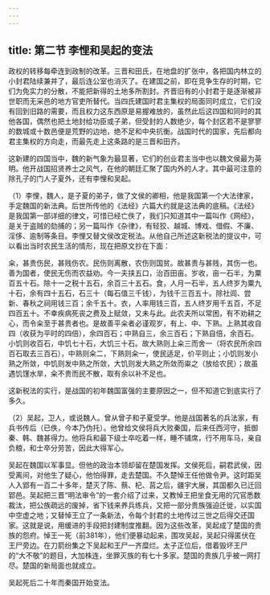```yaml
---
---
---
```

title: 第二节 李悝和吴起的变法
---




政权的转移每牵连到政制的改革。三晋和田氏，在地盘的扩张中，各把国内林立的小封君陆续兼并了，最后连公室也消灭了。在建国之前，即在竞争生存的时期，它们为免实力的分散，不能把新得的土地多所割封。齐晋旧有的小封君于是逐渐被非世职而无采邑的地方官吏所替代。当四氏建国时君主集权的局面同时成立，它们没有回到旧路的需要，而且权力这东西原是易握难放的，虽然此后这四国和同时的其他各国，偶然也把土地封给功臣或子弟，但受封的人数绝少，每个封区若不是寥寥的数城或十数邑便是荒野的边地，绝不足和中央抗衡。战国时代的国家，先后都向君主集权的方向走，而最先走上这条路的是三晋和田齐。

这新建的四国当中，魏的新气象为最显著，它们的创业君主当中也以魏文侯最为英明。他开战国招贤养士之风气，在他的朝廷汇聚了国内外的人才。其中最可注意的除孔子的门人子夏外，还有李悝和吴起。

（1）李悝，魏人，是子夏的弟子，做了文侯的卿相，他是我国第一个大法律家，手定魏国的新法典。后世所传他的《法经》六篇大约就是这法典的底稿。《法经》是我国第一部详细的律文，可惜已经亡佚了，我们只知道其中一篇叫作《网经》，是关于盗贼的劾捕的；另一篇叫作《杂律》，有轻狡、越城、博戏、借假、不廉、淫侈、逾制等条目。李悝又替文侯改定税法。从他自己所述这新税法的提议中，可以看出当时农民生活的情形，现在把原文抄在下面：

籴，甚贵伤民，甚贱伤农。民伤则离散，农伤则国贫。故甚贵与甚贱，其伤一也。善为国者，使民无伤而农益劝。今一夫挟五口，治百田亩。岁收，亩一石半，为粟百五十石。除十一之税十五石，余百三十五石。食，人月一石半，五人终岁为粟九十石，余有四十五石，石三十（每石值三千钱），为钱千三百五十。除社闾、尝新、春秋之祠用钱三百；余千五十。衣，人率用钱三百，五人终岁用千五百，不足四百五十。不幸疾病死丧之费及上赋敛，又未与此。此农夫所以常困，有不劝耕之心，而令籴至于甚贵者也。是故善平籴者必谨观岁，有上、中、下熟。上熟其收自四（收获为平时的四倍），余四百石；中熟自三，余三百石；下熟自倍，余百石。小饥则收百石，中饥七十石，大饥三十石。故大熟则上籴三而舍一（将农民所余四百石取去三百石），中熟则籴二，下熟则籴一，使民适足，价平则止；小饥则发小熟之所敛，中饥则发中熟之所敛，大饥则发大熟之所敛而粜之（放给农民）；故虽遇饥馑水旱，籴不贵而民不散，取有余以补不足也。

这新税法的实行，是战国的初年魏国富强的主要原因之一，但不知道它到底实行了多久。

（2）吴起，卫人，或说魏人。曾从曾子和子夏受学。他是战国著名的兵法家，有兵书传后（已佚，今本乃伪托）。他曾给文侯将兵大败秦国，后来任西河守，抵御秦、韩、魏甚得力。他将兵和最下级士卒吃着一样，睡不铺席，行不用车马，亲自负粮，和士卒分劳苦，因此大得军心。

吴起在魏国以军事显。但他的政治本领却留在楚国发挥。文侯死后，嗣君武侯，因受离间，对他生了疑心，他怕得罪，走去楚国。不久楚悼王任他做令尹。这时距吴人入郢有一百二十多年，楚灭了陈、蔡、杞、莒之后，疆宇大展，其国都久已迁回郢邑。吴起把三晋“明法审令”的一套介绍了过来，又教悼王把坐食无用的冗官悉数裁汰，把公族疏远的废掉，省下钱来养兵练兵，又把一部分贵族强迫迁徙，以实国中空虚之地；又替悼王立了一条新法，令每个封君的土地传过三世之后得交还国家。这就是说，用缓进的手段把封建制度推翻。因为这些改革，吴起成了楚国的贵族的怨府。悼王一死（前381年），他们便暴动起来，围攻吴起，吴起只得匿伏在王尸旁边。在刀箭纷集之下吴起和王尸一齐糜烂。太子正位后，借着毁坏王尸的“大不敬”的题目，大加株连，坐罪灭族的有七十多家。楚国的贵族几乎被一网打尽。楚国的新局面也就成立。

吴起死后二十年而秦国开始变法。
